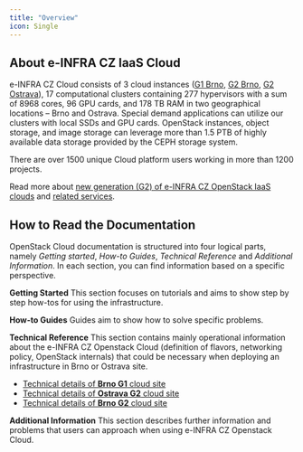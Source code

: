 ```yaml
---
title: "Overview"
icon: Single
---
```

## About e-INFRA CZ IaaS Cloud

e-INFRA CZ Cloud consists of 3 cloud instances ([G1 Brno](./docs/technical-reference/brno-g1-site/), [G2 Brno](./docs/technical-reference/brno-g2-site/), [G2 Ostrava](./docs/technical-reference/ostrava-g2-site/)), 17 computational clusters containing 277 hypervisors with a sum of 8968 cores, 96 GPU cards, and 178 TB RAM in two geographical locations –⁠⁠⁠ Brno and Ostrava. Special demand applications can utilize our clusters with local SSDs and GPU cards. OpenStack instances, object storage, and image storage can leverage more than 1.5 PTB of highly available data storage provided by the CEPH storage system.

There are over 1500 unique Cloud platform users working in more than 1200 projects.

Read more about [new generation (G2) of e-INFRA CZ OpenStack IaaS clouds](./docs/technical-reference/why-g2-cloud) and [related services][readmore].

## How to Read the Documentation

OpenStack Cloud documentation is structured into four logical parts, namely *Getting started*, *How-to Guides*, *Technical Reference* and *Additional Information*. In each section, you can find information based on a specific perspective.

**Getting Started**
This section focuses on tutorials and aims to show step by step how-tos for using the infrastructure.

**How-to Guides**
Guides aim to show how to solve specific problems.

**Technical Reference**
This section contains mainly operational information about the e-INFRA CZ Openstack Cloud (definition of flavors, networking policy, OpenStack internals) that could be necessary when deploying an infrastructure in Brno or Ostrava site.

  * [Technical details of **Brno G1** cloud site][tech-g1-brno]
  * [Technical details of **Ostrava G2** cloud site][tech-g2-ost]
  * [Technical details of **Brno G2** cloud site][tech-g2-brno]

**Additional Information**
This section describes further information and problems that users can approach when using e-INFRA CZ Openstack Cloud.

[readmore]: https://www.cerit-sc.cz/infrastructure-services/data-processing/cloud-service
[tech-g1-brno]: ./docs/technical-reference/brno-g1-site/
[tech-g2-ost]: ./docs/technical-reference/ostrava-g2-site/
[tech-g2-brno]: ./docs/technical-reference/brno-g2-site/

